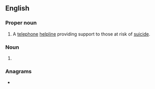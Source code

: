 {{also|samaritans}}
==English==

===Proper noun===
{{en-proper noun}}

# {{lb|en|UK}} A [[telephone]] [[helpline]] providing support to those at risk of [[suicide]].

===Noun===
{{head|en|noun plural form}}

# {{plural of|Samaritan|lang=en}}

===Anagrams===
* {{anagrams|en|Sarmatians}}